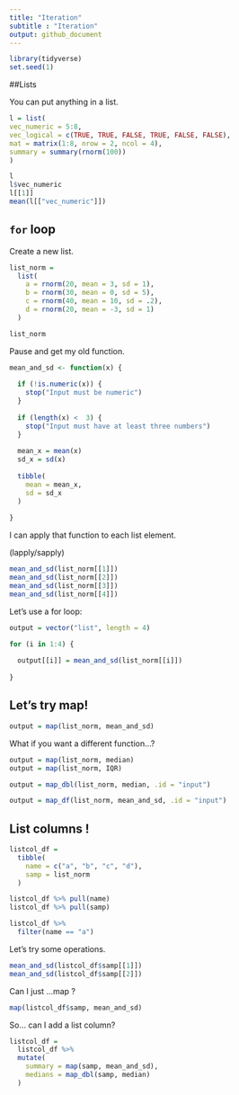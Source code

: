 ```yaml
---
title: "Iteration"
subtitle : "Iteration"
output: github_document
---
```


```r
library(tidyverse)
set.seed(1)
```

##Lists

You can put anything in a list.

```r
l = list(
vec_numeric = 5:8, 
vec_logical = c(TRUE, TRUE, FALSE, TRUE, FALSE, FALSE), 
mat = matrix(1:8, nrow = 2, ncol = 4), 
summary = summary(rnorm(100))
)
```

```r
l
l$vec_numeric
l[[1]]
mean(l[["vec_numeric"]])
```
## `for` loop

Create a new list.

```r
list_norm =
  list(
    a = rnorm(20, mean = 3, sd = 1),
    b = rnorm(30, mean = 0, sd = 5), 
    c = rnorm(40, mean = 10, sd = .2),
    d = rnorm(20, mean = -3, sd = 1)
  )
```

```r
list_norm
```
Pause and get my old function.

```r
mean_and_sd <- function(x) {
  
  if (!is.numeric(x)) {
    stop("Input must be numeric")
  }
  
  if (length(x) <  3) {
    stop("Input must have at least three numbers")
  }
  
  mean_x = mean(x)
  sd_x = sd(x)
  
  tibble(
    mean = mean_x, 
    sd = sd_x
  )
  
}
```

I can apply that function to each list element.

(lapply/sapply)

```r
mean_and_sd(list_norm[[1]])
mean_and_sd(list_norm[[2]])
mean_and_sd(list_norm[[3]])
mean_and_sd(list_norm[[4]])
```

Let's use a for loop:

```r
output = vector("list", length = 4)

for (i in 1:4) {
  
  output[[i]] = mean_and_sd(list_norm[[i]])
  
}

```

## Let's try map!

```r
output = map(list_norm, mean_and_sd)
```

What if you want a different function...?

```r
output = map(list_norm, median)
output = map(list_norm, IQR)
```

```r
output = map_dbl(list_norm, median, .id = "input")
```

```r
output = map_df(list_norm, mean_and_sd, .id = "input")
```

## List columns !

```r
listcol_df =
  tibble(
    name = c("a", "b", "c", "d"), 
    samp = list_norm
  )
```
```r
listcol_df %>% pull(name)
listcol_df %>% pull(samp)

listcol_df %>% 
  filter(name == "a")
```

Let's try some operations.

```r
mean_and_sd(listcol_df$samp[[1]])
mean_and_sd(listcol_df$samp[[2]])
```

Can I just ...map ?

```r
map(listcol_df$samp, mean_and_sd)
```
So... can I add a list column?

```r
listcol_df =
  listcol_df %>% 
  mutate(
    summary = map(samp, mean_and_sd),
    medians = map_dbl(samp, median)
  )
```

